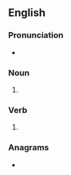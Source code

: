 {{also|Ricks}}
==English==

===Pronunciation===
* {{rhymes|ɪks|lang=en}}

===Noun===
{{head|en|noun plural form}}

# {{plural of|rick|lang=en}}

===Verb===
{{head|en|verb form}}

# {{en-third-person singular of|rick}}

===Anagrams===
* {{anagrams|en|a=cikrs|criks}}